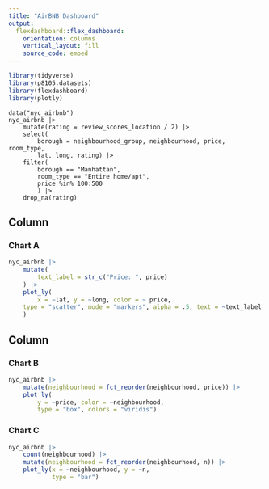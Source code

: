 ```yaml
---
title: "AirBNB Dashboard"
output: 
  flexdashboard::flex_dashboard:
    orientation: columns
    vertical_layout: fill
    source_code: embed
---
```


```r
library(tidyverse)
library(p8105.datasets)
library(flexdashboard)
library(plotly)
```

```rm
data("nyc_airbnb")
nyc_airbnb |> 
    mutate(rating = review_scores_location / 2) |> 
    select(
        borough = neighbourhood_group, neighbourhood, price, room_type,
        lat, long, rating) |> 
    filter(
        borough == "Manhattan",
        room_type == "Entire home/apt",
        price %in% 100:500
        ) |> 
    drop_na(rating)
```



Column {data-width=650}
-----------------------------------------------------------------------

### Chart A

```r
nyc_airbnb |>
    mutate(
        text_label = str_c("Price: ", price)
    ) |> 
    plot_ly(
        x = ~lat, y = ~long, color = ~ price,
    type = "scatter", mode = "markers", alpha = .5, text = ~text_label
    )
```

Column {data-width=350}
-----------------------------------------------------------------------

### Chart B

```r
nyc_airbnb |>
    mutate(neighbourhood = fct_reorder(neighbourhood, price)) |> 
    plot_ly(
        y = ~price, color = ~neighbourhood,
        type = "box", colors = "viridis")
```

### Chart C

```r
nyc_airbnb |> 
    count(neighbourhood) |>
    mutate(neighbourhood = fct_reorder(neighbourhood, n)) |> 
    plot_ly(x = ~neighbourhood, y = ~n,
            type = "bar")
```

